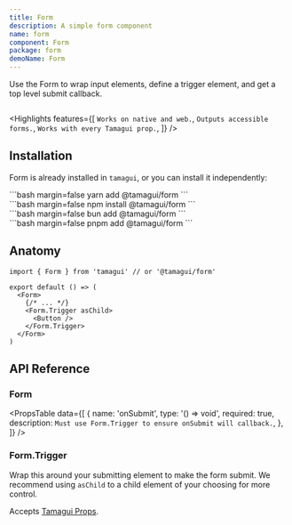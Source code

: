 ```yaml
---
title: Form
description: A simple form component
name: form
component: Form
package: form
demoName: Form
---
```


<Description>
  Use the Form to wrap input elements, define a trigger element, and get a top level
  submit callback.
</Description>

<HeroContainer>
  <FormsDemo />
</HeroContainer>

```tsx hero template=Forms

```

<Highlights
  features={[
    `Works on native and web.`,
    `Outputs accessible forms.`,
    `Works with every Tamagui prop.`,
  ]}
/>

## Installation

Form is already installed in `tamagui`, or you can install it independently:

<CodeBlockWithTabs>
  <div id="yarn">
  ```bash margin=false
  yarn add @tamagui/form
  ```
  </div>

  <div id="npm">
  ```bash margin=false
  npm install @tamagui/form
  ```
  </div>

  <div id="bun">
  ```bash margin=false
  bun add @tamagui/form
  ```
  </div>

  <div id="pnpm">
  ```bash margin=false
  pnpm add @tamagui/form
  ```
  </div>
</CodeBlockWithTabs>

## Anatomy

```tsx
import { Form } from 'tamagui' // or '@tamagui/form'

export default () => (
  <Form>
    {/* ... */}
    <Form.Trigger asChild>
      <Button />
    </Form.Trigger>
  </Form>
)
```

## API Reference

### Form

<PropsTable
  data={[
    {
      name: 'onSubmit',
      type: '() => void',
      required: true,
      description: `Must use Form.Trigger to ensure onSubmit will callback.`,
    },
  ]}
/>

### Form.Trigger

Wrap this around your submitting element to make the form submit. We recommend using `asChild` to a child element of your choosing for more control.

Accepts [Tamagui Props](/docs/styling/props).
